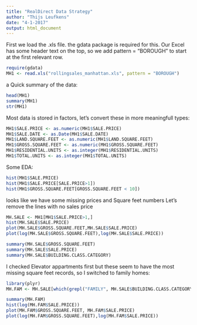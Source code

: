 ```yaml
---
title: "RealDirect Data Strategy"
author: "Thijs Leufkens"
date: "4-1-2017"
output: html_document
---
```


First we load the .xls file.
the gdata package is required for this.
Our Excel has some header text on the top, so we add pattern = "BOROUGH" to start at the first relevant row.

```r
require(gdata)
MH1 <- read.xls("rollingsales_manhattan.xls", pattern = "BOROUGH")
```

a Quick summary of the data:

```r
head(MH1)
summary(MH1)
str(MH1)
```

Most data is stored in factors, let's convert these in more meaningfull types:

```r
MH1$SALE.PRICE <- as.numeric(MH1$SALE.PRICE)
MH1$SALE.DATE <- as.Date(MH1$SALE.DATE)
MH1$LAND.SQUARE.FEET <- as.numeric(MH1$LAND.SQUARE.FEET)
MH1$GROSS.SQUARE.FEET <- as.numeric(MH1$GROSS.SQUARE.FEET)
MH1$RESIDENTIAL.UNITS <- as.integer(MH1$RESIDENTIAL.UNITS)
MH1$TOTAL.UNITS <- as.integer(MH1$TOTAL.UNITS)
```

Some EDA:

```r
hist(MH1$SALE.PRICE)
hist(MH1$SALE.PRICE[SALE.PRICE>1])
hist(MH1$GROSS.SQUARE.FEET[GROSS.SQUARE.FEET < 10])
```

looks like we have some missing prices and Square feet numbers
Let's remove the lines with no sales price
```r
MH.SALE <- MH1[MH1$SALE.PRICE>1,]
hist(MH.SALE$SALE.PRICE)
plot(MH.SALE$GROSS.SQUARE.FEET,MH.SALE$SALE.PRICE)
plot(log(MH.SALE$GROSS.SQUARE.FEET),log(MH.SALE$SALE.PRICE))
```

```r
summary(MH.SALE$GROSS.SQUARE.FEET)
summary(MH.SALE$SALE.PRICE)
summary(MH.SALE$BUILDING.CLASS.CATEGORY)
```

I checked Elevator appartments first but these seem to have the most missing square feet records, so I switched to family homes:

```r
library(plyr)
MH.FAM <- MH.SALE[which(grepl("FAMILY", MH.SALE$BUILDING.CLASS.CATEGORY)),]

summary(MH.FAM)
hist(log(MH.FAM$SALE.PRICE))
plot(MH.FAM$GROSS.SQUARE.FEET, MH.FAM$SALE.PRICE)
plot(log(MH.FAM$GROSS.SQUARE.FEET),log(MH.FAM$SALE.PRICE))
```